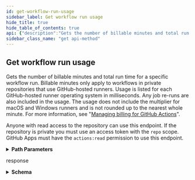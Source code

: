 ```yaml
---
id: get-workflow-run-usage
sidebar_label: Get workflow run usage
hide_title: true
hide_table_of_contents: true
api: {"description":"Gets the number of billable minutes and total run time for a specific workflow run. Billable minutes only apply to workflows in private repositories that use GitHub-hosted runners. Usage is listed for each GitHub-hosted runner operating system in milliseconds. Any job re-runs are also included in the usage. The usage does not include the multiplier for macOS and Windows runners and is not rounded up to the nearest whole minute. For more information, see \"[Managing billing for GitHub Actions](https://help.github.com/github/setting-up-and-managing-billing-and-payments-on-github/managing-billing-for-github-actions)\".\n\nAnyone with read access to the repository can use this endpoint. If the repository is private you must use an access token with the `repo` scope. GitHub Apps must have the `actions:read` permission to use this endpoint.","externalDocs":{"description":"API method documentation","url":"https://docs.github.com/rest/reference/actions#get-workflow-run-usage"},"operationId":"actions/get-workflow-run-usage","parameters":[{"in":"path","name":"owner","required":true,"schema":{"type":"string"}},{"in":"path","name":"repo","required":true,"schema":{"type":"string"}},{"description":"The id of the workflow run","in":"path","name":"run_id","required":true,"schema":{"type":"integer"}}],"responses":{"200":{"content":{"application/json":{"examples":{"default":{"value":{"billable":{"MACOS":{"jobs":4,"total_ms":240000},"UBUNTU":{"jobs":1,"total_ms":180000},"WINDOWS":{"jobs":2,"total_ms":300000}},"run_duration_ms":500000}}},"schema":{"description":"Workflow Run Usage","properties":{"billable":{"properties":{"MACOS":{"properties":{"jobs":{"type":"integer"},"total_ms":{"type":"integer"}},"required":["total_ms","jobs"],"type":"object"},"UBUNTU":{"properties":{"jobs":{"type":"integer"},"total_ms":{"type":"integer"}},"required":["total_ms","jobs"],"type":"object"},"WINDOWS":{"properties":{"jobs":{"type":"integer"},"total_ms":{"type":"integer"}},"required":["total_ms","jobs"],"type":"object"}},"type":"object"},"run_duration_ms":{"type":"integer"}},"required":["billable","run_duration_ms"],"title":"Workflow Run Usage","type":"object"}}},"description":"response"}},"tags":["actions"],"x-github":{"category":"actions","enabledForGitHubApps":false,"githubCloudOnly":false,"previews":[],"subcategory":"workflow-runs"},"method":"get","path":"/repos/{owner}/{repo}/actions/runs/{run_id}/timing","servers":[{"url":"https://api.github.com"}],"info":{"contact":{"name":"Support","url":"https://support.github.com/contact"},"description":"GitHub's v3 REST API.","license":{"name":"MIT","url":"https://spdx.org/licenses/MIT"},"termsOfService":"https://docs.github.com/articles/github-terms-of-service","title":"GitHub v3 REST API","version":"1.1.4","x-apisguru-categories":["collaboration","developer_tools"],"x-logo":{"url":"https://twitter.com/github/profile_image?size=original"},"x-origin":[{"format":"openapi","url":"https://raw.githubusercontent.com/github/rest-api-description/main/descriptions/api.github.com/api.github.com.json","version":"3.0"}],"x-providerName":"github.com"},"postman":{"name":"Get workflow run usage","description":{"content":"Gets the number of billable minutes and total run time for a specific workflow run. Billable minutes only apply to workflows in private repositories that use GitHub-hosted runners. Usage is listed for each GitHub-hosted runner operating system in milliseconds. Any job re-runs are also included in the usage. The usage does not include the multiplier for macOS and Windows runners and is not rounded up to the nearest whole minute. For more information, see \"[Managing billing for GitHub Actions](https://help.github.com/github/setting-up-and-managing-billing-and-payments-on-github/managing-billing-for-github-actions)\".\n\nAnyone with read access to the repository can use this endpoint. If the repository is private you must use an access token with the `repo` scope. GitHub Apps must have the `actions:read` permission to use this endpoint.","type":"text/plain"},"url":{"path":["repos",":owner",":repo","actions","runs",":run_id","timing"],"host":["{{baseUrl}}"],"query":[],"variable":[{"disabled":false,"description":{"content":"(Required) ","type":"text/plain"},"type":"any","value":"","key":"owner"},{"disabled":false,"description":{"content":"(Required) ","type":"text/plain"},"type":"any","value":"","key":"repo"},{"disabled":false,"description":{"content":"(Required) The id of the workflow run","type":"text/plain"},"type":"any","value":"","key":"run_id"}]},"header":[{"key":"Accept","value":"application/json"}],"method":"GET"}}
sidebar_class_name: "get api-method"
---
```



## Get workflow run usage



Gets the number of billable minutes and total run time for a specific workflow run. Billable minutes only apply to workflows in private repositories that use GitHub-hosted runners. Usage is listed for each GitHub-hosted runner operating system in milliseconds. Any job re-runs are also included in the usage. The usage does not include the multiplier for macOS and Windows runners and is not rounded up to the nearest whole minute. For more information, see &quot;[Managing billing for GitHub Actions](https://help.github.com/github/setting-up-and-managing-billing-and-payments-on-github/managing-billing-for-github-actions)&quot;.

Anyone with read access to the repository can use this endpoint. If the repository is private you must use an access token with the `repo` scope. GitHub Apps must have the `actions:read` permission to use this endpoint.

<details style={{"marginBottom":"1rem"}}><summary style={{}}><strong>Path Parameters</strong></summary><div><ul><ParamsItem className={"paramsItem"} param={{"in":"path","name":"owner","required":true,"schema":{"type":"string"}}}></ParamsItem><ParamsItem className={"paramsItem"} param={{"in":"path","name":"repo","required":true,"schema":{"type":"string"}}}></ParamsItem><ParamsItem className={"paramsItem"} param={{"description":"The id of the workflow run","in":"path","name":"run_id","required":true,"schema":{"type":"integer"}}}></ParamsItem></ul></div></details><div><ApiTabs><TabItem label={"200"} value={"200"}><div>

response

</div><div><details style={{}}><summary style={{"textAlign":"left"}}><strong>Schema</strong></summary><div style={{"textAlign":"left","marginLeft":"1rem"}}></div><ul style={{"marginLeft":"1rem"}}><SchemaItem collapsible={true} className={"schemaItem"}><details style={{}}><summary style={{}}><strong>billable</strong><span style={{"opacity":"0.6"}}> object</span><strong style={{"fontSize":"var(--ifm-code-font-size)","color":"var(--openapi-required)"}}> required</strong></summary><div style={{"marginLeft":"1rem"}}><ul><SchemaItem collapsible={true} className={"schemaItem"}><details style={{}}><summary style={{}}><strong>MACOS</strong><span style={{"opacity":"0.6"}}> object</span></summary><div style={{"marginLeft":"1rem"}}><ul><SchemaItem collapsible={false} name={"jobs"} required={true} schemaDescription={undefined} schemaName={"integer"} qualifierMessage={undefined}></SchemaItem><SchemaItem collapsible={false} name={"total_ms"} required={true} schemaDescription={undefined} schemaName={"integer"} qualifierMessage={undefined}></SchemaItem></ul></div></details></SchemaItem><SchemaItem collapsible={true} className={"schemaItem"}><details style={{}}><summary style={{}}><strong>UBUNTU</strong><span style={{"opacity":"0.6"}}> object</span></summary><div style={{"marginLeft":"1rem"}}><ul><SchemaItem collapsible={false} name={"jobs"} required={true} schemaDescription={undefined} schemaName={"integer"} qualifierMessage={undefined}></SchemaItem><SchemaItem collapsible={false} name={"total_ms"} required={true} schemaDescription={undefined} schemaName={"integer"} qualifierMessage={undefined}></SchemaItem></ul></div></details></SchemaItem><SchemaItem collapsible={true} className={"schemaItem"}><details style={{}}><summary style={{}}><strong>WINDOWS</strong><span style={{"opacity":"0.6"}}> object</span></summary><div style={{"marginLeft":"1rem"}}><ul><SchemaItem collapsible={false} name={"jobs"} required={true} schemaDescription={undefined} schemaName={"integer"} qualifierMessage={undefined}></SchemaItem><SchemaItem collapsible={false} name={"total_ms"} required={true} schemaDescription={undefined} schemaName={"integer"} qualifierMessage={undefined}></SchemaItem></ul></div></details></SchemaItem></ul></div></details></SchemaItem><SchemaItem collapsible={false} name={"run_duration_ms"} required={true} schemaDescription={undefined} schemaName={"integer"} qualifierMessage={undefined}></SchemaItem></ul></details></div></TabItem></ApiTabs></div>
      